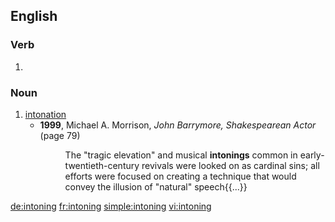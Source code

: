 ==English==

===Verb===
{{head|en}}

# {{present participle of|intone|lang=en}}

===Noun===
{{en-noun}}

# [[intonation]]
#* '''1999''', Michael A. Morrison, ''John Barrymore, Shakespearean Actor'' (page 79)
#*: The "tragic elevation" and musical '''intonings''' common in early-twentieth-century revivals were looked on as cardinal sins; all efforts were focused on creating a technique that would convey the illusion of "natural" speech{{...}}

[[de:intoning]]
[[fr:intoning]]
[[simple:intoning]]
[[vi:intoning]]